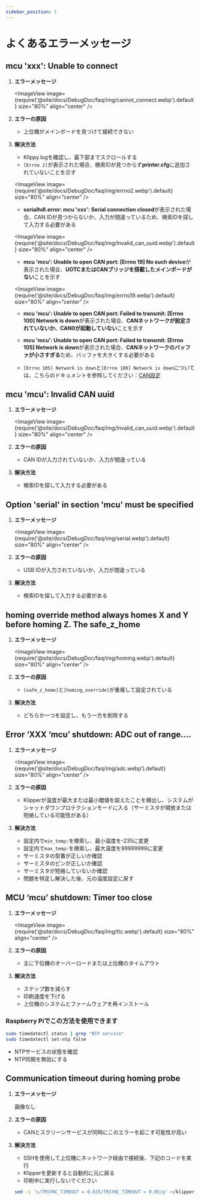 ```yaml
---
sidebar_position: 1
---
```




# よくあるエラーメッセージ


## mcu 'xxx': Unable to connect

1. **エラーメッセージ**

   <ImageView image={require('@site/docs/DebugDoc/faq/img/cannot_connect.webp').default} size="80%" align="center" />

2. **エラーの原因**

   * 上位機がメインボードを見つけて接続できない

3. **解決方法**

   * Klippy.logを確認し、最下部までスクロールする
   * `[Errno 2]`が表示された場合、検索IDが見つからず**printer.cfg**に追加されていないことを示す

   <ImageView image={require('@site/docs/DebugDoc/faq/img/errno2.webp').default} size="80%" align="center" />

   * **serialhdl.error: mcu 'xxx': Serial connection closed**が表示された場合、CAN IDが見つからないか、入力が間違っているため、検索IDを探して入力する必要がある

   <ImageView image={require('@site/docs/DebugDoc/faq/img/lnvalid_can_uuid.webp').default} size="80%" align="center" />
 
   * **mcu 'mcu': Unable to open CAN port: [Errno 19] No such device**が表示された場合、**UOTCまたはCANブリッジを搭載したメインボードがない**ことを示す

   <ImageView image={require('@site/docs/DebugDoc/faq/img/errno19.webp').default} size="80%" align="center" />

   * **mcu 'mcu': Unable to open CAN port: Failed to transmit: [Errno 100] Network is down**が表示された場合、**CANネットワークが設定されていないか、CAN0が起動していない**ことを示す

   * **mcu 'mcu': Unable to open CAN port: Failed to transmit: [Errno 105] Network is down**が表示された場合、**CANネットワークのバッファが小さすぎる**ため、バッファを大きくする必要がある

   * `[Errno 105] Network is down`と`[Errno 100] Network is down`については、こちらのドキュメントを参照してください：[CAN設定](/docs/DebugDoc/faq/klipper_can.mdx "クリックでジャンプ")

## mcu 'mcu': Invalid CAN uuid

1. **エラーメッセージ**

   <ImageView image={require('@site/docs/DebugDoc/faq/img/lnvalid_can_uuid.webp').default} size="80%" align="center" />

2. **エラーの原因**

   * CAN IDが入力されていないか、入力が間違っている

3. **解決方法**

   * 検索IDを探して入力する必要がある

## Option 'serial' in section 'mcu' must be specified

1. **エラーメッセージ**

   <ImageView image={require('@site/docs/DebugDoc/faq/img/serial.webp').default} size="80%" align="center" />

2. **エラーの原因**

   * USB IDが入力されていないか、入力が間違っている

3. **解決方法**

   * 検索IDを探して入力する必要がある

##  homing override method always homes X and Y before homing Z. The safe_z_home

1. **エラーメッセージ**

   <ImageView image={require('@site/docs/DebugDoc/faq/img/homing.webp').default} size="80%" align="center" />

2. **エラーの原因**

   * `[safe_z_home]`と`[homing_override]`が重複して設定されている

3. **解決方法**

   * どちらか一つを設定し、もう一方を削除する

 ##  Error ‘XXX ‘mcu’ shutdown: ADC out of range….

1. **エラーメッセージ**

   <ImageView image={require('@site/docs/DebugDoc/faq/img/adc.webp').default} size="80%" align="center" />

2. **エラーの原因**

   * Klipperが温度が最大または最小閾値を超えたことを検出し、システムがシャットダウンプロテクションモードに入る（サーミスタが開放または短絡している可能性がある）

3. **解決方法**

   * 設定内で`min_temp:`を検索し、最小温度を-235に変更
   * 設定内で`max_temp:`を検索し、最大温度を99999999に変更
   * サーミスタの型番が正しいか確認
   * サーミスタのピンが正しいか確認
   * サーミスタが短絡していないか確認
   * 問題を特定し解決した後、元の温度設定に戻す

## MCU ‘mcu’ shutdown: Timer too close

1. **エラーメッセージ**

   <ImageView image={require('@site/docs/DebugDoc/faq/img/ttc.webp').default} size="80%" align="center" />

2. **エラーの原因**

   * 主に下位機のオーバーロードまたは上位機のタイムアウト

3. **解決方法**

   * ステップ数を減らす
   * 印刷速度を下げる
   * 上位機のシステムとファームウェアを再インストール

### Raspberry Piでこの方法を使用できます

   ```bash
   sudo timedatectl status | grep "NTP service" 
   sudo timedatectl set-ntp false
   ```

   * NTPサービスの状態を確認
   * NTP同期を無効にする

## Communication timeout during homing probe 

1. **エラーメッセージ**

   画像なし

2. **エラーの原因**

   * CANとスクリーンサービスが同時にこのエラーを起こす可能性が高い

3. **解決方法**

   * SSHを使用して上位機にネットワーク経由で接続後、下記のコードを実行
   * Klipperを更新すると自動的に元に戻る
   * 印刷中に実行しないでください
   ```bash
   sed -i 's/TRSYNC_TIMEOUT = 0.025/TRSYNC_TIMEOUT = 0.05/g' ~/klipper/klippy/mcu.py && sudo systemctl restart klipper
   ```